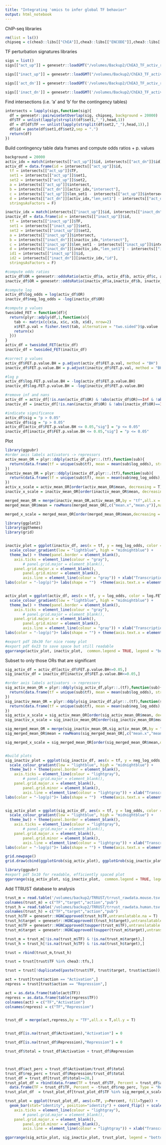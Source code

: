 ```yaml
---
title: "Integrating 'omics to infer global TF behavior"
output: html_notebook
---
```


ChIP-seq libraries

```r
rm(list = ls())
chipseq = c(chea3::libs[["ChEA"]],chea3::libs[["ENCODE"]],chea3::libs[["ReMap"]])
```

TF perturbation signatures libraries

```r
sigs = list()
sigs[["act_up"]] = genesetr::loadGMT("/volumes/Backup2/ChEA3_TF_activ_repressor_roles/up_act.gmt")

sigs[["inact_up"]] = genesetr::loadGMT("/volumes/Backup2/ChEA3_TF_activ_repressor_roles/up_inact.gmt")

sigs[['act_dn']] = genesetr::loadGMT('/volumes/Backup2/ChEA3_TF_activ_repressor_roles/dn_act.gmt')

sigs[['inact_dn']] = genesetr::loadGMT('/volumes/Backup2/ChEA3_TF_activ_repressor_roles/dn_inact.gmt')
```

Find intersections (i.e. 'a' and 'b' for the contingency tables)

```r

intersects = lapply(sigs,function(sig){
  df = genesetr::pairwiseSetOverlap(sig, chipseq, background = 20000)
  df$TF = unlist(lapply(strsplit(df$set1,"_"),head,1))
  df = df[df$TF == unlist(lapply(strsplit(df$set2,"_"),head,1)),]
  df$id = paste(df$set1,df$set2,sep = ".")
  return(df)
})

```

Build contingency table data frames and compute odds ratios + p. values

```r
background = 20000
activ_idx = match(intersects[["act_up"]]$id, intersects[["act_dn"]]$id)
activ_df = data.frame(id = intersects[["act_up"]]$id,
  tf = intersects[["act_up"]]$TF,
  set1 = intersects[["act_up"]]$set1,
  set2 = intersects[["act_up"]]$set2,
  a = intersects[["act_up"]]$intersect, 
  b = intersects[["act_dn"]][activ_idx,"intersect"],
  c = intersects[["act_up"]]$len_set1 - intersects[["act_up"]]$intersect,
  d = intersects[["act_dn"]][activ_idx,"len_set1"] - intersects[["act_dn"]][activ_idx, "intersect"],
  stringsAsFactors = F)

inactiv_idx = match(intersects[["inact_up"]]$id, intersects[["inact_dn"]]$id)
inactiv_df = data.frame(id = intersects[["inact_up"]]$id,
  tf = intersects[["inact_up"]]$TF,
  set1 = intersects[["inact_up"]]$set1,
  set2 = intersects[["inact_up"]]$set2,
  a = intersects[["inact_up"]]$intersect, 
  b = intersects[["inact_dn"]][inactiv_idx,"intersect"],
  c = intersects[["inact_up"]]$len_set1 - intersects[["inact_up"]]$intersect,
  d = intersects[["inact_dn"]][inactiv_idx,"len_set1"] - intersects[["inact_dn"]][inactiv_idx, "intersect"],
  id1 = intersects[["inact_up"]]$id,
  id2 = intersects[["inact_dn"]][inactiv_idx,"id"],
  stringsAsFactors = F)

#compute odds ratios
activ_df$OR = genesetr::oddsRatio(activ_df$a, activ_df$b, activ_df$c, activ_df$d)
inactiv_df$OR = genesetr::oddsRatio(inactiv_df$a,inactiv_df$b, inactiv_df$c, inactiv_df$d)

#compute log
activ_df$log_odds = log(activ_df$OR)
inactiv_df$neg_log_odds = -log(inactiv_df$OR)

#compute p values
twosided_FET = function(df){
  return(plyr::adply(df,1,function(x){
    tab <- matrix(c(x$a, x$c, x$b, x$d), nrow=2)
    x$FET.p.val = fisher.test(tab, alternative = "two.sided")$p.value
    return(x)
  }))
}
activ_df = twosided_FET(activ_df)
inactiv_df = twosided_FET(inactiv_df)

#correct p values
activ_df$FET.p.value.BH = p.adjust(activ_df$FET.p.val, method = "BH")
inactiv_df$FET.p.value.BH = p.adjust(inactiv_df$FET.p.val, method = "BH")

#log p
activ_df$log.FET.p.value.BH = -log(activ_df$FET.p.value.BH)
inactiv_df$log.FET.p.value.BH = -log(inactiv_df$FET.p.value.BH)

#remove inf and nans
activ_df = activ_df[!is.nan(activ_df$OR) & !abs(activ_df$OR)==Inf & !abs(activ_df$log_odds)==Inf,]
inactiv_df = inactiv_df[!is.nan(inactiv_df$OR) & !abs(inactiv_df$OR)==Inf & !abs(inactiv_df$neg_log_odds)==Inf,]

#indicate significance
activ_df$sig = "p > 0.05"
inactiv_df$sig = "p > 0.05"
activ_df[activ_df$FET.p.value.BH <= 0.05,"sig"] = "p <= 0.05"
inactiv_df[inactiv_df$FET.p.value.BH <= 0.05,"sig"] = "p <= 0.05"

```

Plot 

```r
library(ggpubr)
#order axis labels activators -> repressors
activ_mean_OR = plyr::ddply(activ_df,plyr::.(tf),function(sub){
  return(data.frame(tf = unique(sub$tf), mean = mean(sub$log_odds), stringsAsFactors = F))
})
inactiv_mean_OR = plyr::ddply(inactiv_df,plyr::.(tf),function(sub){
  return(data.frame(tf = unique(sub$tf), mean = mean(sub$neg_log_odds), stringsAsFactors = F))
})
activ_x_scale = activ_mean_OR[order(activ_mean_OR$mean, decreasing = T),]$tf
inactiv_x_scale = inactiv_mean_OR[order(inactiv_mean_OR$mean, decreasing = T),]$tf

merged_mean_OR = merge(inactiv_mean_OR,activ_mean_OR,by = "tf",all.x = T, all.y = T)
merged_mean_OR$mean = rowMeans(merged_mean_OR[,c("mean.x","mean.y")],na.rm = T)

merged_x_scale = merged_mean_OR[order(merged_mean_OR$mean,decreasing = T),]$tf

library(ggplot2)
library(ggthemes)
library(grid)


inactiv_plot = ggplot(inactiv_df, aes(x = tf, y = neg_log_odds, color = log.FET.p.value.BH, shape = sig)) + geom_jitter(size = 1)  + scale_shape_manual(values=c(16,1)) + scale_x_discrete(limits = merged_x_scale) + scale_y_continuous(limits = c(-3,3)) + geom_hline(yintercept=0, linetype="dashed", color = "black") + 
  scale_colour_gradient(low = "lightblue", high = "midnightblue") + 
  theme_bw() + theme(panel.border = element_blank(), 
    axis.ticks = element_line(colour = "gray"),
        # panel.grid.major = element_blank(),
    panel.grid.major.x = element_blank(),
        panel.grid.minor = element_blank(), 
        axis.line = element_line(colour = "gray")) + xlab("Transcription Factor") + ylab("-log(OR)")+
labs(color = "-log(p)")+ labs(shape = "")  +theme(axis.text.x = element_text(angle = 90, hjust = 1, vjust = 0.5)) + coord_flip()


activ_plot = ggplot(activ_df, aes(x = tf, y = log_odds, color = log.FET.p.value.BH, shape = sig)) + geom_jitter(size = 1)  + scale_shape_manual(values=c(16,1)) + scale_x_discrete(limits = merged_x_scale) + scale_y_continuous(limits = c(-3,3)) + geom_hline(yintercept=0, linetype="dashed", color = "black") + 
  scale_colour_gradient(low = "lightblue", high = "midnightblue") + 
  theme_bw() + theme(panel.border = element_blank(), 
    axis.ticks = element_line(colour = "gray"),
        # panel.grid.major = element_blank(),
    panel.grid.major.x = element_blank(),
        panel.grid.minor = element_blank(), 
        axis.line = element_line(colour = "gray")) + xlab("Transcription Factor") + ylab("log(OR)")+
labs(color = "-log(p)")+ labs(shape = "") + theme(axis.text.x = element_text(angle = 90, hjust = 1, vjust = 0.5))+ coord_flip()

#export pdf 10x30 for nice roomy plot
#export pdf 6x23 to save space but still readable
ggarrange(activ_plot, inactiv_plot,  common.legend = TRUE, legend = "bottom")


```

Subset to only those ORs that are significant

```r
sig_activ_df = activ_df[activ_df$FET.p.value.BH<=0.05,]
sig_inactiv_df = inactiv_df[inactiv_df$FET.p.value.BH<=0.05,]

#order axis labels activators -> repressors
sig_activ_mean_OR = plyr::ddply(sig_activ_df,plyr::.(tf),function(sub){
  return(data.frame(tf = unique(sub$tf), mean = mean(sub$log_odds), stringsAsFactors = F))
})
sig_inactiv_mean_OR = plyr::ddply(sig_inactiv_df,plyr::.(tf),function(sub){
  return(data.frame(tf = unique(sub$tf), mean = mean(sub$neg_log_odds), stringsAsFactors = F))
})
sig_activ_x_scale = sig_activ_mean_OR[order(sig_activ_mean_OR$mean, decreasing = T),]$tf
sig_inactiv_x_scale = sig_inactiv_mean_OR[order(sig_inactiv_mean_OR$mean, decreasing = T),]$tf

sig_merged_mean_OR = merge(sig_inactiv_mean_OR,sig_activ_mean_OR,by = "tf",all.x = T, all.y = T)
sig_merged_mean_OR$mean = rowMeans(sig_merged_mean_OR[,c("mean.x","mean.y")],na.rm = T)

sig_merged_x_scale = sig_merged_mean_OR[order(sig_merged_mean_OR$mean,decreasing = T),]$tf


#build plots
sig_inactiv_plot = ggplot(sig_inactiv_df, aes(x = tf, y = neg_log_odds, color = log.FET.p.value.BH)) + geom_jitter(size = 1) + scale_x_discrete(limits = sig_merged_x_scale) + scale_y_continuous(limits = c(-3,3)) + geom_hline(yintercept=0, linetype="dashed", color = "black") + 
  scale_colour_gradient(low = "lightblue", high = "midnightblue") + 
  theme_bw() + theme(panel.border = element_blank(), 
    axis.ticks = element_line(colour = "lightgray"),
        # panel.grid.major = element_blank(),
    panel.grid.major.x = element_blank(),
        panel.grid.minor = element_blank(), 
        axis.line = element_line(colour = "lightgray")) + xlab("Transcription Factor") + ylab("-log(OR)")+
labs(color = "-log(p)")+ labs(shape = "")  +theme(axis.text.x = element_text(angle = 90, hjust = 1, vjust = 0.5)) + coord_flip()


sig_activ_plot = ggplot(sig_activ_df, aes(x = tf, y = log_odds, color = log.FET.p.value.BH)) + geom_jitter(size = 1)   + scale_x_discrete(limits = sig_merged_x_scale) + scale_y_continuous(limits = c(-3,3)) + geom_hline(yintercept=0, linetype="dashed", color = "black") + 
  scale_colour_gradient(low = "lightblue", high = "midnightblue") + 
  theme_bw() + theme(panel.border = element_blank(), 
    axis.ticks = element_line(colour = "lightgray"),
        # panel.grid.major = element_blank(),
    panel.grid.major.x = element_blank(),
        panel.grid.minor = element_blank(), 
        axis.line = element_line(colour = "lightgray")) + xlab("Transcription Factor") + ylab("log(OR)")+
labs(color = "-log(p)")+ labs(shape = "") + theme(axis.text.x = element_text(angle = 90, hjust = 1, vjust = 0.5))+ coord_flip()

grid.newpage()
grid.draw(cbind(ggplotGrob(sig_activ_plot), ggplotGrob(sig_inactiv_plot), size = "last"))

library(ggpubr)
#export pdf 5x10 for readable, efficiently spaced plot
ggarrange(sig_activ_plot, sig_inactiv_plot,  common.legend = TRUE, legend = "bottom")
```
Add TTRUST database to analysis
```r

trust_m = read.table('/volumes/backup2/TRRUST/trrust_rawdata.mouse.tsv',stringsAsFactors = F, comment.char = "", quote = "",sep = "\t",header = F)
colnames(trust_m) = c("TF","target","action","pub")
trust_h = read.table('/volumes/backup2/TRRUST/trrust_rawdata.human.tsv',stringsAsFactors = F, comment.char = "", quote = "",sep = "\t",header = F)
colnames(trust_h) = c("TF","target","action","pub")
trust_h$TF = genesetr::HGNCapproved(trust_h$TF,untranslatable.na = T)
trust_h$target = genesetr::HGNCapproved((trust_h$target),untranslatable.na = T)
trust_m$TF = genesetr::HGNCapproved(toupper(trust_m$TF),untranslatable.na = T)
trust_m$target = genesetr::HGNCapproved(toupper(trust_m$target),untranslatable.na = T)

trust_m = trust_m[!is.na(trust_m$TF) & !is.na(trust_m$target),]
trust_h = trust_h[!is.na(trust_h$TF) & !is.na(trust_h$target),]

trust = rbind(trust_m,trust_h)

trust = trust[trust$TF %in% chea3::tfs,]

trust = trust[!duplicated(paste(trust$TF, trust$target, trust$action)),]

act = trust[trust$action == "Activation",]
repress = trust[trust$action == "Repression",]

act = as.data.frame(table(act$TF))
repress = as.data.frame(table(repress$TF))
colnames(act) = c("TF","Activation")
colnames(repress) = c("TF","Repression")


trust_df = merge(act,repress,by = "TF",all.x = T,all.y = T)


trust_df[is.na(trust_df$Activation),"Activation"] = 0

trust_df[is.na(trust_df$Repression),"Repression"] = 0

trust_df$total = trust_df$Activation + trust_df$Repression



trust_df$act_perc = trust_df$Activation/trust_df$total
trust_df$rep_perc = trust_df$Repression/trust_df$total
trust_df = trust_df[trust_df$total>=20,]
trust_plot_df = rbind(data.frame(TF = trust_df$TF, Percent = trust_df$act_perc, Type = "Activation",stringsAsFactors = F ),
  data.frame(TF = trust_df$TF, Percent = -trust_df$rep_perc, Type = "Repression",stringsAsFactors = F))
trust_plot_df  = trust_plot_df[trust_plot_df$TF %in% sig_merged_x_scale,]

trust_plot = ggplot(trust_plot_df, aes(x=TF, y=Percent, fill=Type)) + 
  geom_bar(stat="identity", position="identity") + coord_flip() + scale_x_discrete(limits = sig_merged_x_scale) + scale_y_continuous(breaks = c(-0.75, -0.5, -0.25, 0, 0.25, 0.5, 0.75), labels=c("75","50","25","0","25","50","75")) + theme_bw() + theme(panel.border = element_blank(), 
    axis.ticks = element_line(colour = "lightgray"),
        # panel.grid.major = element_blank(),
    panel.grid.major.x = element_blank(),
        panel.grid.minor = element_blank(), 
        axis.line = element_line(colour = "lightgray")) + xlab("Transcription Factor") + ylab("Percent Targets") + theme(axis.text.x = element_text(angle = 90, hjust = 1, vjust = 0.5))

ggarrange(sig_activ_plot, sig_inactiv_plot, trust_plot, legend = "bottom", ncol = 3, nrow = 1, align = "hv", labels = "auto")

```


